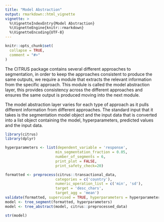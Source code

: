 ```yaml
---
title: "Model Abstraction"
output: rmarkdown::html_vignette
vignette: >
  %\VignetteIndexEntry{Model Abstraction}
  %\VignetteEngine{knitr::rmarkdown}
  %\VignetteEncoding{UTF-8}
---
```


```r
knitr::opts_chunk$set(
  collapse = TRUE,
  comment = "#>"
)
```

The CITRUS package contains several different approaches to segmentation, in order to keep the approaches consistent to produce the same outputs, we require a module that extracts the relevant information from the specific approach. This module is called the model abstraction layer, this provides consistency across the different approaches and ensures the same output is produced moving into the next module.

The model abstraction layer varies for each type of approach as it pulls different information from different approaches. The standard input that it takes is the segmentation model object and the input data that is converted into a list object containing the model, hyperparameters, predicted values and the input data.

```r
library(citrus)
library(dplyr)

hyperparameters <- list(dependent_variable = 'response',
                       min_segmentation_fraction = 0.05,
                       number_of_segments = 6,
                       print_plot = FALSE,
                       print_safety_check=20)

formatted <- preprocess(citrus::transactional_data,
                       categories = c('country'), 
                       numeric_operation_list = c('min', 'sd'),
                       target = 'desc_chars', 
                       target_agg = 'mean')
validate(formatted, supervised = TRUE, hyperparameters = hyperparameters)
model <- tree_segment(formatted, hyperparameters)
model <- tree_abstract(model, citrus::preprocessed_data)

str(model)
```
